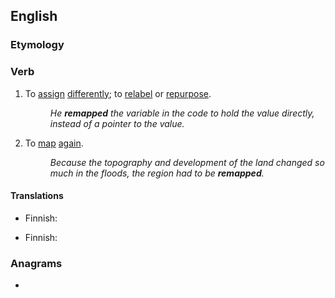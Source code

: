 ==English==

===Etymology===
{{prefix|en|re|map}}

===Verb===
{{en-verb|++}}

# To [[assign]] [[differently]]; to [[relabel]] or [[repurpose]].
#: ''He '''remapped''' the variable in the code to hold the value directly, instead of a pointer to the value.''
# To [[map]] [[again]].
#: ''Because the topography and development of the land changed so much in the floods, the region had to be '''remapped'''.''

====Translations====
{{trans-top|to assign differently}}
* Finnish: {{t|fi|[[määritellä]] [[uudelleen]]}}
{{trans-mid}}
{{trans-bottom}}

{{trans-top|to map again}}
* Finnish: {{t|fi|[[kartoittaa]] [[uudelleen]]}}
{{trans-mid}}
{{trans-bottom}}

===Anagrams===
* {{anagrams|en|a=aempr|amper|perma-|prame}}